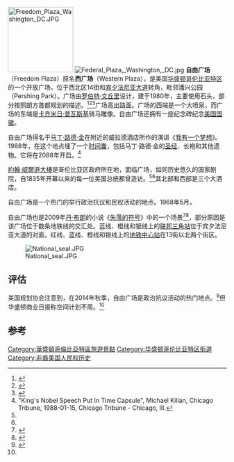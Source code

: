 [[Image:Freedom_Plaza_Washington_DC.JPG|150px]]
[[Image:Federal_Plaza,_Washington,_DC.jpg|thumb]]
'''自由广场'''（Freedom Plaza）原名'''西广场'''（Western Plaza），是美国[[华盛顿哥伦比亚特区|华盛顿哥伦比亚特区]]的一个开放广场，位于西北区14街和[[宾夕法尼亚大道|宾夕法尼亚大道]]转角，毗邻潘兴公园（Pershing Park）。广场由[[罗伯特·文丘里|罗伯特·文丘里]]设计，建于1980年，主要使用石头，部分按照朗方首都规划的描述。<ref>{{cite web|url=http://www.hmdb.org/marker.asp?marker=17966|publisher=Historical Marker Database|accessdate=2011-03-21|date=2009-04-13|author=Miller, Richard E.|title=Western Plaza, Pennsylvania Avenue (Freedom Plaza) Marker}}</ref><ref name=marker>{{cite web|url=http://www.hmdb.org/marker.asp?marker=17943|publisher=Historical Marker Database|accessdate=2011-03-21|date=2009-04-14|author=Miller, Richard E.|title=Freedom Plaza Marker}}</ref><ref name=Busch>{{citation|last=Busch|first=Richard T.|last2=Smith|first2=Kathryn Schneider|url=http://www.culturaltourismdc.org/sites/default/files/pdf/DTbooklet_English_final.pdf|title=Civil War to Civil Rights Downtown Heritage Trail|chapter=W.7: Freedom Plaza: 13th and E Sts NW|place=Washington, DC|publisher=Cultural Tourism DC|accessdate=2010-10-22}}{{dead link|date=2018年1月 |bot=InternetArchiveBot |fix-attempted=yes }}</ref>广场高出路面。广场的西端是一个大喷泉，而广场的东端是[[卡齐米日·普瓦斯基|卡齐米日·普瓦斯基]]骑马雕像。自由广场还拥有一座纪念碑纪念[[美国国徽|美国国徽]]。

自由广场得名于[[马丁·路德·金|马丁·路德·金]]在附近的威拉德酒店所作的演讲《[[我有一个梦想|我有一个梦想]]》。1988年，在这个地点埋了一个[[时间囊|时间囊]]，包括马丁·路德·金的[[圣经|圣经]]、长袍和其他遗物。它将在2088年开启。<ref>"King's Nobel Speech Put In Time Capsule", Michael Kilian, Chicago Tribune, 1988-01-15, Chicago Tribune - Chicago, Ill.
</ref> 

[[約翰·威爾遜大樓|約翰·威爾遜大樓]]是哥伦比亚区政府所在地，面临广场，如同历史悠久的国家剧院，自1835年开幕以来的每一位美国总统都曾造访。<ref name=marker /><ref name=Busch />其北部和西部是三个大酒店。

自由广场是一个热门的举行政治抗议和民权活动的地点。1968年5月，

自由广场也是2009年[[丹·布朗|丹·布朗]]的小说《[[失落的符号|失落的符号]]》中的一个场景<ref>{{cite news|url=http://www.telegraph.co.uk/travel/destinations/northamerica/usa/washingtondc/6242944/Dan-Browns-The-Lost-Symbol-and-Washington-DC.html|title=Dan Brown's The Lost Symbol and Washington DC|date=2009-09-29|author=Ray, Rachel|work=[[Daily_Telegraph|Daily Telegraph]]|accessdate=2009-10-02}}</ref><ref>{{cite web|url=http://washington.org/visiting/experience-dc/the-lost-symbol|publisher=washington.org|title=The Lost Symbol|accessdate=2009-10-02|deadurl=yes|archiveurl=https://web.archive.org/web/20090913091130/http://washington.org/visiting/experience-dc/the-lost-symbol|archivedate=2009-09-13}}</ref>，部分原因是该广场位于数条地铁线的交汇处。蓝线、橙线和银线上的[[联邦三角站|联邦三角站]]位于宾夕法尼亚大道的对面，红线、蓝线、橙线和银线上的[[地铁中心站_(华盛顿)|地铁中心站]]在13街以北两个街区。

[[File:National_seal.JPG|thumb]]

==评估==
美国规划协会注意到，在2014年秋季，自由广场是政治抗议活动的热门地点。<ref name=planningassocation>{{cite news|url=http://www.bizjournals.com/washington/breaking_ground/2014/10/pennsylvania-avenue-is-a-great-street-indeed-and.html|last=Neibauer|first=Michael|title=Pennsylvania Avenue Is A 'Great Street' Indeed, and In Need|newspaper=Washington Business Journal|date=2014年10月1日|accessdate=2014年10月1日}}</ref>但华盛顿商业日报称空间计划不周。<ref name=planningassocation />

==参考==
{{reflist}}
{{Coord|38|53|45|N|77|1|50.6|W|display=title}}

{{华盛顿哥伦比亚特区街道}}
{{Washington DC landmarks}}
[[Category:華盛頓哥倫比亞特區旅遊景點|Category:華盛頓哥倫比亞特區旅遊景點]]
[[Category:华盛顿哥伦比亚特区街道|Category:华盛顿哥伦比亚特区街道]]
[[Category:非裔美国人民权历史|Category:非裔美国人民权历史]]